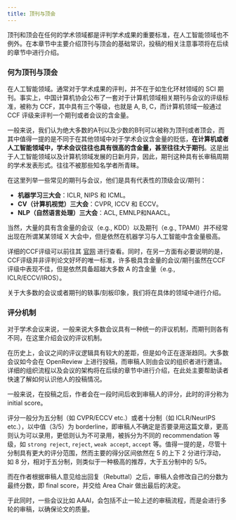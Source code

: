 ```yaml
---
title: 顶刊与顶会
---
```


顶刊和顶会在任何的学术领域都是评判学术成果的重要标准，在人工智能领域也不例外。在本章节中主要介绍顶刊与顶会的基础常识，投稿的相关注意事项将在后续的章节中进行介绍。

### 何为顶刊与顶会

在人工智能领域。通常对于学术成果的评判，并不在于如生化环材领域的 SCI 期刊。事实上，中国计算机协会公布了一套对于计算机领域相关期刊与会议的评级标准，被称为 CCF，其中具有三个等级，也就是 A, B, C，而计算机领域一般通过 CCF 评级来评判一个期刊或者会议的含金量。

一般来说，我们认为绝大多数的A刊以及少数的B刊可以被称为顶刊或者顶会，而其中值得一提的是不同于在其他领域中对于学术会议含金量的贬低，**在计算机或者人工智能领域中，学术会议往往也具有很高的含金量，甚至往往大于期刊**。这是出于人工智能领域以及计算机领域发展的日新月异，因此，期刊这种具有长审稿周期的学术发表形式。往往不被那些知名学者所青睐。

在这里列举一些常见的期刊与会议，他们是具有代表性的顶级会议/期刊：

- **机器学习三大会**：ICLR, NIPS 和 ICML。
- **CV（计算机视觉）三大会**：CVPR, ICCV 和 ECCV。
- **NLP（自然语言处理）三大会**：ACL, EMNLP和NAACL。

当然，大量的具有含金量的会议（e.g., KDD）以及期刊（e.g., TPAMI）并不经常出现在所谓某某领域 X 大会中，但是依然在机器学习与人工智能中含金量极高。

详细的CCF评级可以前往其 [官网](https://www.ccf.org.cn/Academic_Evaluation/By_category/) 进行查看。同时，在另一方面有必要说明的是，CCF评级并非评判论文好坏的唯一标准，许多极具含金量的会议/期刊虽然在CCF评级中表现不佳，但是依然具备超越大多数 A 的含金量（e.g., ICLR/ECCV/IROS）。

关于大多数的会议或者期刊的轶事/刻板印象，我们将在具体的领域中进行介绍。

### 评分机制

对于学术会议来说，一般来说大多数会议具有一种统一的评议机制，而期刊则各有不同，在这里介绍会议的评议机制。

在历史上，会议之间的评议逻辑具有较大的差距，但是如今正在逐渐趋同。大多数会议如今会在 OpenReview 上进行投稿，而审稿人则由会议的组织者进行邀请。详细的组织流程以及会议的架构将在后续的章节中进行介绍，在此处主要帮助读者快速了解如何认识他人的投稿情况。

一般来说，在投稿之后，作者会在一段时间后收到审稿人的评分，此时的评分称为 initial score。

评分一般分为五分制（如 CVPR/ECCV etc.）或者十分制（如 ICLR/NeurIPS etc.），以中值（3/5）为 borderline，即审稿人不确定是否要录用这篇文章，更高则认为可以录用，更低则认为不可录用，被拆分为不同的 recommendation 等级，如 `strong reject`, `reject`, `weak accept`, `accept` 等。值得一提的是，尽管十分制具有更大的评分范围，然而主要的得分区间依然在 5 的上下 2 分进行浮动，如 8 分，相对于五分制，则类似于一种极高的推荐，大于五分制中的 5/5。

而在作者根据审稿人意见给出回复（Rebuttal）之后，审稿人会修改自己的分数为最终分数，即 final score，并交给 Area Chair 做出最后的决定。


<Aside type="note" title="一些特例">于此同时，一些会议比如 AAAI，会包括不止一轮上述的审稿流程，而是会进行多轮的审稿，以确保论文的质量。</Aside>
